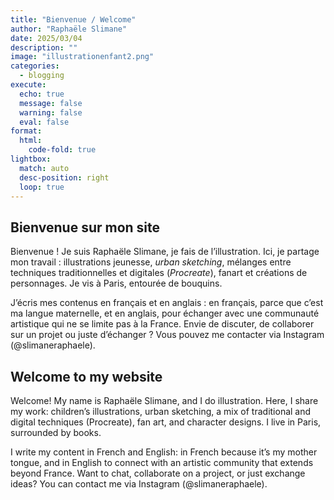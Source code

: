 ```yaml
---
title: "Bienvenue / Welcome"
author: "Raphaële Slimane"
date: 2025/03/04
description: ""
image: "illustrationenfant2.png"
categories: 
  - blogging
execute: 
  echo: true
  message: false
  warning: false
  eval: false
format:
  html:
    code-fold: true
lightbox: 
  match: auto
  desc-position: right
  loop: true
---
```


## Bienvenue sur mon site

Bienvenue ! Je suis Raphaële Slimane, je fais de l'illustration. Ici, je partage mon travail : illustrations jeunesse, *urban sketching*, mélanges entre techniques traditionnelles et digitales (*Procreate*), fanart et créations de personnages. Je vis à Paris, entourée de bouquins.

J’écris mes contenus en français et en anglais : en français, parce que c’est ma langue maternelle, et en anglais, pour échanger avec une communauté artistique qui ne se limite pas à la France. Envie de discuter, de collaborer sur un projet ou juste d’échanger ? Vous pouvez me contacter via Instagram (@slimaneraphaele).

 

## Welcome to my website

Welcome! My name is Raphaële Slimane, and I do illustration. Here, I share my work: children's illustrations, urban sketching, a mix of traditional and digital techniques (Procreate), fan art, and character designs. I live in Paris, surrounded by books.

I write my content in French and English: in French because it's my mother tongue, and in English to connect with an artistic community that extends beyond France. Want to chat, collaborate on a project, or just exchange ideas? You can contact me via Instagram (@slimaneraphaele).










